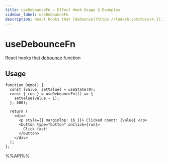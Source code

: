 ```yaml
---
title: useDebounceFn – Effect Hook Usage & Examples
sidebar_label: useDebounceFn
description: React hooks that [debounce](https://lodash.com/docs/4.17.15#debounce) function. Learn usage patterns, best practices, and code examples for React developers.
---
```

# useDebounceFn

React hooks that [debounce](https://lodash.com/docs/4.17.15#debounce) function


## Usage

```tsx live
function Demo() {
  const [value, setValue] = useState(0);
  const { run } = useDebounceFn(() => {
    setValue(value + 1);
  }, 500);

  return (
    <div>
      <p style={{ marginTop: 16 }}> Clicked count: {value} </p>
      <button type="button" onClick={run}>
        Click fast!
      </button>
    </div>
  );
};

```

%%API%%
